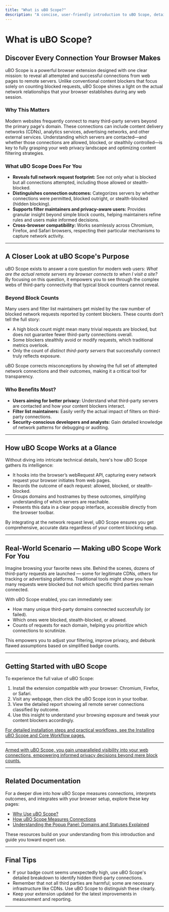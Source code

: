```yaml
---
title: "What is uBO Scope?"
description: "A concise, user-friendly introduction to uBO Scope, detailing how the extension reveals all attempted and successful connections from web pages to remote servers. Emphasizes its essential goal: empowering users and filter maintainers to understand third-party server connectivity in modern web sessions—beyond what block counters reveal."
---
```


# What is uBO Scope?

## Discover Every Connection Your Browser Makes

uBO Scope is a powerful browser extension designed with one clear mission: to reveal all attempted and successful connections from web pages to remote servers. Unlike conventional content blockers that focus solely on counting blocked requests, uBO Scope shines a light on the actual network relationships that your browser establishes during any web session.

### Why This Matters

Modern websites frequently connect to many third-party servers beyond the primary page's domain. These connections can include content delivery networks (CDNs), analytics services, advertising networks, and other external services. Understanding which servers are contacted—and whether those connections are allowed, blocked, or stealthily controlled—is key to fully grasping your web privacy landscape and optimizing content filtering strategies.

### What uBO Scope Does For You

- **Reveals full network request footprint:** See not only what is blocked but all connections attempted, including those allowed or stealth-blocked.
- **Distinguishes connection outcomes:** Categorizes servers by whether connections were permitted, blocked outright, or stealth-blocked (hidden blocking).
- **Supports filter maintainers and privacy-aware users:** Provides granular insight beyond simple block counts, helping maintainers refine rules and users make informed decisions.
- **Cross-browser compatibility:** Works seamlessly across Chromium, Firefox, and Safari browsers, respecting their particular mechanisms to capture network activity.

---

## A Closer Look at uBO Scope's Purpose

uBO Scope exists to answer a core question for modern web users: *What are the actual remote servers my browser connects to when I visit a site?* By focusing on this question, it empowers you to see through the complex webs of third-party connectivity that typical block counters cannot reveal.

### Beyond Block Counts

Many users and filter list maintainers get misled by the raw number of blocked network requests reported by content blockers. These counts don’t tell the full story:

- A high block count might mean many trivial requests are blocked, but does not guarantee fewer third-party connections overall.
- Some blockers stealthily avoid or modify requests, which traditional metrics overlook.
- Only the count of *distinct third-party servers* that successfully connect truly reflects exposure.

uBO Scope corrects misconceptions by showing the full set of attempted network connections and their outcomes, making it a critical tool for transparency.

### Who Benefits Most?

- **Users aiming for better privacy:** Understand what third-party servers are contacted and how your content blockers interact.
- **Filter list maintainers:** Easily verify the actual impact of filters on third-party connections.
- **Security-conscious developers and analysts:** Gain detailed knowledge of network patterns for debugging or auditing.

---

## How uBO Scope Works at a Glance

Without diving into intricate technical details, here's how uBO Scope gathers its intelligence:

- It hooks into the browser’s webRequest API, capturing every network request your browser initiates from web pages.
- Records the outcome of each request: allowed, blocked, or stealth-blocked.
- Groups domains and hostnames by these outcomes, simplifying understanding of which servers are reachable.
- Presents this data in a clear popup interface, accessible directly from the browser toolbar.

By integrating at the network request level, uBO Scope ensures you get comprehensive, accurate data regardless of your content blocking setup.

---

## Real-World Scenario — Making uBO Scope Work For You

Imagine browsing your favorite news site. Behind the scenes, dozens of third-party requests are launched — some for legitimate CDNs, others for tracking or advertising platforms. Traditional tools might show you how many requests were blocked but not which specific third parties remain connected.

With uBO Scope enabled, you can immediately see:

- How many unique third-party domains connected successfully (or failed).
- Which ones were blocked, stealth-blocked, or allowed.
- Counts of requests for each domain, helping you prioritize which connections to scrutinize.

This empowers you to adjust your filtering, improve privacy, and debunk flawed assumptions based on simplified badge counts.

---

## Getting Started with uBO Scope

To experience the full value of uBO Scope:

1. Install the extension compatible with your browser: Chromium, Firefox, or Safari.
2. Visit any webpage, then click the uBO Scope icon in your toolbar.
3. View the detailed report showing all remote server connections classified by outcome.
4. Use this insight to understand your browsing exposure and tweak your content blockers accordingly.

<u>For detailed installation steps and practical workflows, see the [Installing uBO Scope](https://github.com/gorhill/uBO-Scope#installation) and [Core Workflow](https://github.com/gorhill/uBO-Scope#usage) pages.</u>

---

<u>Armed with uBO Scope, you gain unparalleled visibility into your web connections, empowering informed privacy decisions beyond mere block counts.</u>

---

## Related Documentation

For a deeper dive into how uBO Scope measures connections, interprets outcomes, and integrates with your browser setup, explore these key pages:

- [Why Use uBO Scope?](../getting-started-core-value/realworld-value)
- [How uBO Scope Measures Connections](../core-concepts-architecture/measurement-architecture)
- [Understanding the Popup Panel: Domains and Statuses Explained](../../guides/interpreting-results/understanding-popup)

These resources build on your understanding from this introduction and guide you toward expert use.


---

## Final Tips

- If your badge count seems unexpectedly high, use uBO Scope's detailed breakdown to identify hidden third-party connections.
- Remember that not all third parties are harmful; some are necessary infrastructure like CDNs. Use uBO Scope to distinguish these clearly.
- Keep your extension updated for the latest improvements in measurement and reporting.



---